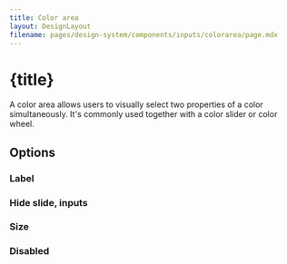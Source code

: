 ```yaml
---
title: Color area
layout: DesignLayout
filename: pages/design-system/components/inputs/colorarea/page.mdx
---
```



# {title}

A color area allows users to visually select two properties of a color simultaneously. It's commonly used together with a color slider or color wheel.

<MainView />

## Options 

### Label


### Hide slide, inputs

<SelectionView />



### Size

<SizeView />



### Disabled

<DisabledView />


